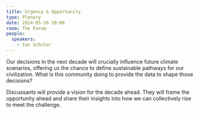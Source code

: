 ```yaml
---
title: Urgency & Opportunity
type: Plenary
date: 2024-05-16 10:00
room: The Forum
people:
  speakers:
    - Ian Schuler
---
```

Our decisions in the next decade will crucially influence future climate scenarios, offering us the chance to define sustainable pathways for our civilization. What is this community doing to provide the data to shape those decisions? 

Discussants will provide a vision for the decade ahead. They will frame the opportunity ahead and share their insights into how we can collectively rise to meet the challenge.
